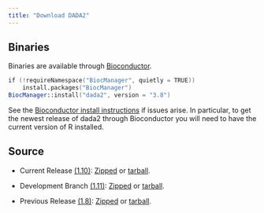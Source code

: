 ```yaml
---
title: "Download DADA2"
---
```


## Binaries

Binaries are available through [Bioconductor](https://www.bioconductor.org/packages/release/bioc/html/dada2.html).

```S
if (!requireNamespace("BiocManager", quietly = TRUE))
    install.packages("BiocManager")
BiocManager::install("dada2", version = "3.8")
```

See the [Bioconductor install instructions](https://www.bioconductor.org/install/) if issues arise. In particular, to get the newest release of dada2 through Bioconductor you will need to have the current version of R installed.

## Source

* Current Release [(1.10)](https://github.com/benjjneb/dada2/releases): [Zipped](https://github.com/benjjneb/dada2/archive/v1.10.zip) or [tarball](https://github.com/benjjneb/dada2/archive/v1.10.tar.gz).

* Development Branch [(1.11)](https://github.com/benjjneb/dada2): [Zipped](https://github.com/benjjneb/dada2/archive/master.zip) or [tarball](https://github.com/benjjneb/dada2/archive/master.tar.gz).

* Previous Release [(1.8)](https://github.com/benjjneb/dada2/releases): [Zipped](https://github.com/benjjneb/dada2/archive/v1.8.zip) or [tarball](https://github.com/benjjneb/dada2/archive/v1.8.tar.gz).

